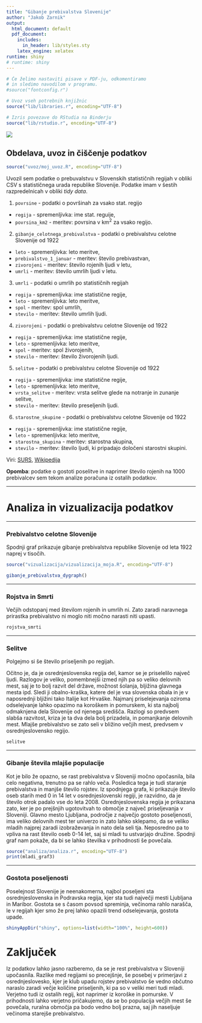 ```yaml
---
title: "Gibanje prebivalstva Slovenije"
author: "Jakob Zarnik"
output:
  html_document: default
  pdf_document:
    includes:
      in_header: lib/styles.sty
    latex_engine: xelatex
runtime: shiny
# runtime: shiny
---
```


```r
# Če želimo nastaviti pisave v PDF-ju, odkomentiramo
# in sledimo navodilom v programu.
#source("fontconfig.r")

# Uvoz vseh potrebnih knjižnic
source("lib/libraries.r", encoding="UTF-8")
```

```r
# Izris povezave do RStudia na Binderju
source("lib/rstudio.r", encoding="UTF-8")
```




![](slike/prebivastvo.jpg)


## Obdelava, uvoz in čiščenje podatkov

```r
source("uvoz/moj_uvoz.R", encoding="UTF-8")
```

Uvozil sem podatke o prebuvalstvu v Slovenskih statističnih regijah v obliki CSV s statističnega urada republike Slovenije. Podatke imam v šestih razpredelnicah v obliki *tidy data*.

1. `povrsine` - podatki o površinah za vsako stat. regijo
  - `regija` - spremenljivka: ime stat. reguije,
  - `povrsina_km2` - meritev: povrsina v km$^2$ za vsako regijo.

2. `gibanje_celotnega_prebivalstva` - podatki o prebivalstvu celotne Slovenije od 1922
  - `leto` - spremenljivka: leto meritve,
  - `prebivalstvo_1_januar` - meritev: število prebivastvan,
  - `zivorojeni` - meritev: število rojenih ljudi v letu,
  - `umrli` - meritev: število umrlih ljudi v letu.
  
3. `umrli` - podatki o umrlih po statističnih regijah
  - `regija` - spremenljivka: ime statistične regije,
  - `leto` - spremenljivka: leto meritve,
  - `spol` - meritev: spol umrlih,
  - `stevilo` - meritev: število umrlih ljudi.

4. `zivorojeni` - podatki o prebivalstvu celotne Slovenije od 1922
  - `regija` - spremenljivka: ime statistične regije,
  - `leto` - spremenljivka: leto meritve,
  - `spol` - meritev: spol živorojenih,
  - `stevilo` - meritev: število živorojenih ljudi.

5. `selitve` - podatki o prebivalstvu celotne Slovenije od 1922
  - `regija` - spremenljivka: ime statistične regije,
  - `leto` - spremenljivka: leto meritve,
  - `vrsta_selitve` - meritev: vrsta selitve glede na notranje in zunanje selitve,
  - `stevilo` - meritev: število preseljenih ljudi.

6. `starostne_skupine` - podatki o prebivalstvu celotne Slovenije od 1922
  - `regija` - spremenljivka: ime statistične regije,
  - `leto` - spremenljivka: leto meritve,
  - `starostna_skupina` - meritev: starostna skupina,
  - `stevilo` - meritev: število ljudi, ki pripadajo določeni starostni skupini.

Viri: [SURS](https://pxweb.stat.si/pxweb/Database/Dem_soc/Dem_soc.asp), [Wikipedija](https://sl.wikipedia.org/wiki/Statistične_regije_Slovenije)

**Opomba**: podatke o gostoti poselitve in naprimer število rojenih na 1000 prebivalcev sem tekom analize poračuna iz ostalih podatkov.

***


# Analiza in vizualizacija podatkov

***


### Prebivalstvo celotne Slovenije


Spodnji graf prikazuje gibanje prebivalstva republike Slovenije od leta 1922 naprej v tisočih.

```r
source("vizualizacija/vizualizacija_moja.R", encoding="UTF-8")
```
```r
gibanje_prebivalstva_dygraph()
```

***

### Rojstva in Smrti


Večjih odstopanj med številom rojenih in umrlih ni. Zato zaradi naravnega prirastka prebivalstvo ni moglo niti močno narasti niti upasti.

```r
rojstva_smrti
```

***

### Selitve


Polgejmo si še število priseljenih po regijah.

Očitno je, da je osrednjeslovenska regija del, kamor se je priselelilo največ ljudi. Razlogov je veliko, pomembnejši izmed njih pa so veliko delovnih mest, saj je to bolj razvit del države, možnost šolanja, bljižina glavnega mesta ipd.
Sledi ji obalno-kraška, katere del je vsa slovenska obala in je v naposrednji bljižini tako Italije kot Hrvaške.
Najmanj priselejevanja oziroma odselejvanje lahko opazimo na koroškem in pomurskem, ki sta najbolj odmaknjena dela Slovenije od njenega središča. Razlogi so predvsem slabša razvitost, kriza je ta dva dela bolj prizadela, in pomanjkanje delovnih mest. Mlajše prebivalstvo se zato seli v bližino večjih mest, predvsem v osrednjeslovensko regijo.
```r
selitve
```

***

### Gibanje števila mlajše populacije

Kot je bilo že opazno, se rast prebivalstva v Sloveniji močno opočasnila, bila celo negativna, trenutno pa se rahlo veča. Posledica tega je tudi staranje prebivalstva in manjše število rojstev. Iz spodnjega grafa, ki prikazuje število oseb starih med 0 in 14 let v osrednjeslovenski regiji, je razvidno, da je število otrok padalo vse do leta 2008. Osrednjeslovenska regija je prikazana zato, ker je po prejšnjih ugotovitvah to območje z največ priseljevanja v Sloveniji. Glavno mesto Ljubljana, področje z največjo gostoto poseljenosti, ima veliko delovnih mest ter univerzo in zato lahko sklepamo, da se veliko mladih najprej zaradi izobraževanja in nato dela seli tja. Neposredno pa to vpliva na rast število oseb 0-14 let, saj si mladi tu ustvarjajo družine. Spodnji graf nam pokaže, da bi se lahko številka v prihodnosti še povečala.

```r
source("analiza/analiza.r", encoding="UTF-8")
print(mladi_graf3)
```

***

### Gostota poseljenosti


Poselejnost Slovenije je neenakomerna, najbol poseljeni sta osrednjeslovenska in Podravska regija, kjer sta tudi največji mesti Ljubljana in Maribor.
Gostota se s časom povsod spreminja, večinoma rahlo narašča, le v regijah kjer smo že prej lahko opazili trend odselejevanja, gostota upade.


```r
shinyAppDir("shiny", options=list(width="100%", height=600))
```


# Zaključek


Iz podatkov lahko jasno razberemo, da se je rest prebivalstva v Sloveniji upočasnila. Razlike med regijami so precejšnje, še posebej v primerjavi z osrednjeslovesko, kjer je klub upadu rojstev prebivalstvo še vedno občutno naraslo zaradi večje količine priseljenih, ki pa so v veliki meri tudi mladi. Verjetno tudi iz ostalih regij, kot naprimer iz koroške in pomurske. V prihodnosti lahko verjetno pričakujemo, da se bo populacija večjih mest še povečala, ruralna območja pa bodo vedno bolj prazna, saj jih naseljuje večinoma starejše prebivalstvo. 